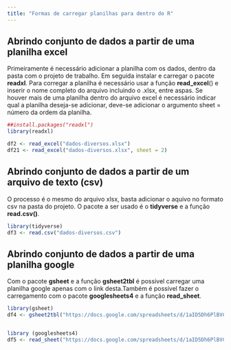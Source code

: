 ```yaml
---
title: "Formas de carregar planilhas para dentro do R"
---
```


## Abrindo conjunto de dados a partir de uma planilha excel

Primeiramente é necessário adicionar a planilha com os dados, dentro da pasta com o projeto de trabalho. Em seguida instalar e carregar o pacote **readxl**. Para corregar a planilha é necessário usar a função **read_excel**() e inserir o nome completo do arquivo incluindo o .xlsx, entre aspas. Se houver mais de uma planilha dentro do arquivo excel é necessário indicar qual a planilha deseja-se adicionar, deve-se adicionar o argumento sheet = número da ordem da planilha.

```r
##install.packages("readxl")
library(readxl)

df2 <- read_excel("dados-diversos.xlsx")
df21 <- read_excel("dados-diversos.xlsx", sheet = 2)
```

## Abrindo conjunto de dados a partir de um arquivo de texto (csv)

O processo é o mesmo do arquivo xlsx, basta adicionar o aquivo no formato csv na pasta do projeto. O pacote a ser usado é o **tidyverse** e a função **read.csv()**.

```r
library(tidyverse)
df3 <- read.csv("dados-diversos.csv")
```

## Abrindo conjunto de dados a partir de uma planilha google

Com o pacote **gsheet** e a função **gsheet2tbl** é possivel carregar uma planilha google apenas com o link desta.Também é possível fazer o carregamento com o pacote **googlesheets4** e a função **read_sheet**.

```r
library(gsheet)
df4 <- gsheet2tbl("https://docs.google.com/spreadsheets/d/1aID5Dh6PlBVCKzU1j7k-WA6zuWQWE2NhtWEgdJtt5iA/edit#gid=921203844")


library (googlesheets4)
df5 <- read_sheet("https://docs.google.com/spreadsheets/d/1aID5Dh6PlBVCKzU1j7k-WA6zuWQWE2NhtWEgdJtt5iA/edit?usp=sharing")

```